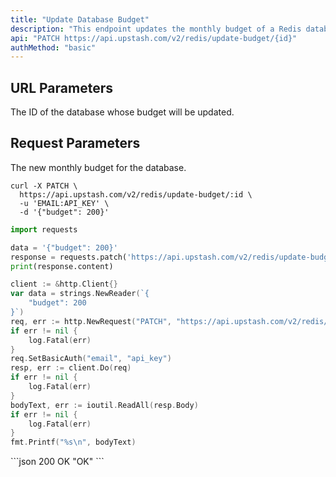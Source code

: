 ```yaml
---
title: "Update Database Budget"
description: "This endpoint updates the monthly budget of a Redis database."
api: "PATCH https://api.upstash.com/v2/redis/update-budget/{id}"
authMethod: "basic"
---
```


## URL Parameters

<ParamField path="id" type="string" required>
  The ID of the database whose budget will be updated.
</ParamField>

## Request Parameters

<ParamField body="budget" type="int" required>
  The new monthly budget for the database.
</ParamField>

<RequestExample>

```shell curl
curl -X PATCH \
  https://api.upstash.com/v2/redis/update-budget/:id \
  -u 'EMAIL:API_KEY' \
  -d '{"budget": 200}'
```

```python Python
import requests

data = '{"budget": 200}'
response = requests.patch('https://api.upstash.com/v2/redis/update-budget/:id', data=data, auth=('EMAIL', 'API_KEY'))
print(response.content)
```

```go Go
client := &http.Client{}
var data = strings.NewReader(`{
    "budget": 200
}`)
req, err := http.NewRequest("PATCH", "https://api.upstash.com/v2/redis/update-budget/:id", data)
if err != nil {
    log.Fatal(err)
}
req.SetBasicAuth("email", "api_key")
resp, err := client.Do(req)
if err != nil {
    log.Fatal(err)
}
bodyText, err := ioutil.ReadAll(resp.Body)
if err != nil {
    log.Fatal(err)
}
fmt.Printf("%s\n", bodyText)
```

</RequestExample>

<ResponseExample>
```json 200 OK
"OK"
```
</ResponseExample> 